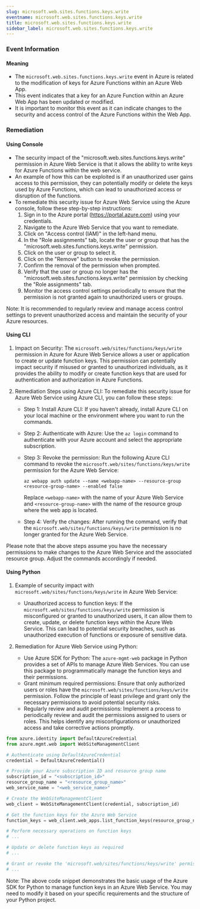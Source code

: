 ```yaml
--- 
slug: microsoft.web.sites.functions.keys.write
eventname: microsoft.web.sites.functions.keys.write
title: microsoft.web.sites.functions.keys.write
sidebar_label: microsoft.web.sites.functions.keys.write
---
```

                       
### Event Information

#### Meaning

- The `microsoft.web.sites.functions.keys.write` event in Azure is related to the modification of keys for Azure Functions within an Azure Web App.
- This event indicates that a key for an Azure Function within an Azure Web App has been updated or modified.
- It is important to monitor this event as it can indicate changes to the security and access control of the Azure Functions within the Web App.

### Remediation

#### Using Console

- The security impact of the "microsoft.web.sites.functions.keys.write" permission in Azure Web Service is that it allows the ability to write keys for Azure Functions within the web service.
- An example of how this can be exploited is if an unauthorized user gains access to this permission, they can potentially modify or delete the keys used by Azure Functions, which can lead to unauthorized access or disruption of the functions.
- To remediate this security issue for Azure Web Service using the Azure console, follow these step-by-step instructions:
  1. Sign in to the Azure portal (https://portal.azure.com) using your credentials.
  2. Navigate to the Azure Web Service that you want to remediate.
  3. Click on "Access control (IAM)" in the left-hand menu.
  4. In the "Role assignments" tab, locate the user or group that has the "microsoft.web.sites.functions.keys.write" permission.
  5. Click on the user or group to select it.
  6. Click on the "Remove" button to revoke the permission.
  7. Confirm the removal of the permission when prompted.
  8. Verify that the user or group no longer has the "microsoft.web.sites.functions.keys.write" permission by checking the "Role assignments" tab.
  9. Monitor the access control settings periodically to ensure that the permission is not granted again to unauthorized users or groups.

Note: It is recommended to regularly review and manage access control settings to prevent unauthorized access and maintain the security of your Azure resources.

#### Using CLI

1. Impact on Security: The `microsoft.web/sites/functions/keys/write` permission in Azure for Azure Web Service allows a user or application to create or update function keys. This permission can potentially impact security if misused or granted to unauthorized individuals, as it provides the ability to modify or create function keys that are used for authentication and authorization in Azure Functions.

2. Remediation Steps using Azure CLI: To remediate this security issue for Azure Web Service using Azure CLI, you can follow these steps:

   - Step 1: Install Azure CLI: If you haven't already, install Azure CLI on your local machine or the environment where you want to run the commands.

   - Step 2: Authenticate with Azure: Use the `az login` command to authenticate with your Azure account and select the appropriate subscription.

   - Step 3: Revoke the permission: Run the following Azure CLI command to revoke the `microsoft.web/sites/functions/keys/write` permission for the Azure Web Service:

     ```
     az webapp auth update --name <webapp-name> --resource-group <resource-group-name> --enabled false
     ```

     Replace `<webapp-name>` with the name of your Azure Web Service and `<resource-group-name>` with the name of the resource group where the web app is located.

   - Step 4: Verify the changes: After running the command, verify that the `microsoft.web/sites/functions/keys/write` permission is no longer granted for the Azure Web Service.

Please note that the above steps assume you have the necessary permissions to make changes to the Azure Web Service and the associated resource group. Adjust the commands accordingly if needed.

#### Using Python

1. Example of security impact with `microsoft.web/sites/functions/keys/write` in Azure Web Service:
   - Unauthorized access to function keys: If the `microsoft.web/sites/functions/keys/write` permission is misconfigured or granted to unauthorized users, it can allow them to create, update, or delete function keys within the Azure Web Service. This can lead to potential security breaches, such as unauthorized execution of functions or exposure of sensitive data.

2. Remediation for Azure Web Service using Python:
   - Use Azure SDK for Python: The `azure-mgmt-web` package in Python provides a set of APIs to manage Azure Web Services. You can use this package to programmatically manage the function keys and their permissions.
   - Grant minimum required permissions: Ensure that only authorized users or roles have the `microsoft.web/sites/functions/keys/write` permission. Follow the principle of least privilege and grant only the necessary permissions to avoid potential security risks.
   - Regularly review and audit permissions: Implement a process to periodically review and audit the permissions assigned to users or roles. This helps identify any misconfigurations or unauthorized access and take corrective actions promptly.

```python
from azure.identity import DefaultAzureCredential
from azure.mgmt.web import WebSiteManagementClient

# Authenticate using DefaultAzureCredential
credential = DefaultAzureCredential()

# Provide your Azure subscription ID and resource group name
subscription_id = "<subscription_id>"
resource_group_name = "<resource_group_name>"
web_service_name = "<web_service_name>"

# Create the WebSiteManagementClient
web_client = WebSiteManagementClient(credential, subscription_id)

# Get the function keys for the Azure Web Service
function_keys = web_client.web_apps.list_function_keys(resource_group_name, web_service_name)

# Perform necessary operations on function keys
# ...

# Update or delete function keys as required
# ...

# Grant or revoke the 'microsoft.web/sites/functions/keys/write' permission to users or roles
# ...
```
Note: The above code snippet demonstrates the basic usage of the Azure SDK for Python to manage function keys in an Azure Web Service. You may need to modify it based on your specific requirements and the structure of your Python project.


 